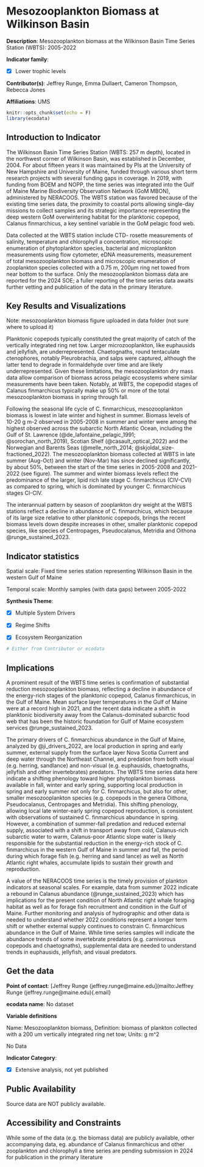 # Mesozooplankton Biomass at Wilkinson Basin

**Description**: Mesozooplankton biomass at the Wilkinson Basin Time Series Station (WBTS): 2005-2022

**Indicator family**: 

- [X] Lower trophic levels


**Contributor(s)**: Jeffrey Runge, Emma Dullaert, Cameron Thompson, Rebecca Jones

**Affiliations**: UMS

```{r echo=FALSE}
knitr::opts_chunk$set(echo = F)
library(ecodata)
```
## Introduction to Indicator
The Wilkinson Basin Time Series Station (WBTS: 257 m depth), located in the northwest corner of Wilkinson Basin, was established in December, 2004. For about fifteen years it was maintained by PIs at the University of New Hampshire and University of Maine, funded through various short term research projects with several funding gaps in coverage. In 2019, with funding from BOEM and NOPP, the time series was integrated into the Gulf of Maine Marine Biodiversity Observation Network (GoM MBON), administered by NERACOOS. The WBTS station was favored because of the existing time series data, the proximity to coastal ports allowing single-day missions to collect samples and its strategic importance representing the deep western GoM overwintering habitat for the planktonic copepod, Calanus finmarchicus, a key sentinel variable in the GoM pelagic food web.

Data collected at the WBTS station include CTD- rosette measurements of salinity, temperature and chlorophyll a concentration, microscopic enumeration of phytoplankton species, bacterial and microplankton measurements using flow cytometer, eDNA measurements, measurement of total mesozooplankton biomass and microscopic enumeration of zooplankton species collected with a 0.75 m, 200µm ring net towed from near bottom to the surface. Only the mesozooplankton biomass data are reported for the 2024 SOE; a fuller reporting of the time series data awaits further vetting and publication of the data in the primary literature.

## Key Results and Visualizations
Note: mesozooplankton biomass figure uploaded in data folder (not sure where to upload it)

Planktonic copepods typically constituted the great majority of catch of the vertically integrated ring net tow. Larger microzooplankton, like euphausids and jellyfish, are underrepresented. Chaetognaths, round tentaculate ctenophores, notably Pleurobrachia, and salps were captured, although the latter tend to degrade in formaldehyde over time and are likely underrepresented. Given these limitations, the mesozooplankton dry mass data allow comparison of biomass across pelagic ecosystems where similar measurements have been taken. Notably, at WBTS, the copepodid stages of Calanus finmarchicus typically make up 50% or more of the total mesozooplankton biomass in spring through fall. 

Following the seasonal life cycle of C. finmarchicus, mesozooplankton biomass is lowest in late winter and highest in summer. Biomass levels of 10-20 g m-2 observed in 2005-2008 in summer and winter were among the highest observed across the subarctic North Atlantic Ocean, including the Gulf of St. Lawrence (@de_lafontaine_pelagic_1991; @sorochan_north_2019), Scotian Shelf (@casault_optical_2022) and the Norwegian and Barents Seas (@melle_north_2014; @skjoldal_size-fractioned_2022). The mesozooplankton biomass collected at WBTS in late summer (Aug-Oct) and winter (Nov-Mar) has since declined significantly, by about 50%, between the start of the time series in 2005-2008 and 2021-2022 (see figure). The summer and winter biomass levels reflect the predominance of the larger, lipid rich late stage C. finmarchicus (CIV-CVI) as compared to spring, which is dominated by younger C. finmarchicus stages CI-CIV.

The interannual pattern by season of zooplankton dry weight at the WBTS stations reflect a decline in abundance of C. finmarchicus, which because of its large size relative to other planktonic copepods, brings the recent biomass levels down despite increases in other, smaller planktonic copepod species, like species of Centropages, Pseudocalanus, Metridia and Oithona @runge_sustained_2023.


## Indicator statistics 
Spatial scale: Fixed time series station representing Wilkinson Basin in the western Gulf of Maine

Temporal scale: Monthly samples (with data gaps) between 2005-2022

**Synthesis Theme**:

- [X] Multiple System Drivers
- [X] Regime Shifts
- [X] Ecosystem Reorganization


```{r autostats_wbts_mesozooplankton}
# Either from Contributor or ecodata
```

## Implications
A prominent result of the WBTS time series is confirmation of substantial reduction mesozooplankton biomass, reflecting a decline in abundance of the energy-rich stages of the planktonic copepod, Calanus finmarchicus, in the Gulf of Maine. Mean surface layer temperatures in the Gulf of Maine were at a record high in 2021, and the recent data indicate a shift in planktonic biodiversity away from the Calanus-dominated subarctic food web that has been the historic foundation for Gulf of Maine ecosystem services @runge_sustained_2023.

The primary drivers of C. finmarchicus abundance in the Gulf of Maine, analyzed by @ji_drivers_2022, are local production in spring and early summer, external supply from the surface layer Nova Scotia Current and deep water through the Northeast Channel, and predation from both visual (e.g. herring, sandlance) and non-visual (e.g. euphausids, chaetognaths, jellyfish and other invertebrates) predators. The WBTS time series data here indicate a shifting phenology toward higher phytoplankton biomass available in fall, winter and early spring, supporting local production in spring and early summer not only for C. finmarchicus, but also for other, smaller mesozooplankton species (e.g. copepods in the genera Oithona, Pseudocalanus, Centropages and Metridia). This shifting phenology, allowing local late winter-early spring copepod reproduction, is consistent with observations of sustained C. finmarchicus abundance in spring. However, a combination of summer-fall predation and reduced external supply, associated with a shift in transport away from cold, Calanus-rich subarctic water to warm, Calanus-poor Atlantic slope water is likely responsible for the substantial reduction in the energy-rich stock of C. finmarchicus in the western Gulf of Maine in summer and fall, the period during which forage fish (e.g. herring and sand lance) as well as North Atlantic right whales, accumulate lipids to sustain their growth and reproduction. 

A value of the NERACOOS time series is the timely provision of plankton indicators at seasonal scales. For example, data from summer 2022 indicate a rebound in Calanus abundance (@runge_sustained_2023) which has implications for the present condition of North Atlantic right whale foraging habitat as well as for forage fish recruitment and condition in the Gulf of Maine. Further monitoring and analysis of hydrographic and other data is needed to understand whether 2022 conditions represent a longer term shift or whether external supply continues to constrain C. finmarchicus abundance in the Gulf of Maine. While time series samples will indicate the abundance trends of some invertebrate predators (e.g. carnivorous copepods and chaetognaths), supplemental data are needed to understand trends in euphausids, jellyfish, and visual predators.

## Get the data

**Point of contact**: [Jeffrey Runge (jeffrey.runge@maine.edu](mailto:Jeffrey Runge (jeffrey.runge@maine.edu){.email}

**ecodata name**: No dataset

**Variable definitions**

Name: Mesozooplankton biomass, Definition: biomass of plankton collected with a 200 um vertically integrated ring net tow; Units: g m^2


No Data

**Indicator Category**:

- [X] Extensive analysis, not yet published


## Public Availability

Source data are NOT publicly available.

## Accessibility and Constraints

While some of the data (e.g. the biomass data) are publicly available, other accompanying data, eg. abundance of Calanus finmarchicus and other zooplankton and chlorophyll a time series are pending submission in 2024 for publication in the primary literature

